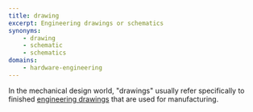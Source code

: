```yaml
---
title: drawing
excerpt: Engineering drawings or schematics
synonyms:
    - drawing
    - schematic
    - schematics
domains:
    - hardware-engineering
---
```


In the mechanical design world, "drawings" usually refer specifically to finished [engineering drawings](https://www.makeuk.org/insights/blogs/how-to-read-engineering-drawings-a-simple-guide) that are used for manufacturing.
